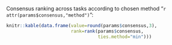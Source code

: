 Consensus ranking across tasks according to chosen method "`r attr(params$consensus,"method")`":
```r
knitr::kable(data.frame(value=round(params$consensus,3), 
                        rank=rank(params$consensus, 
                                  ties.method="min")))
```
